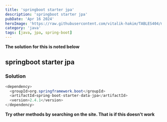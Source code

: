 ```yaml
---
title: 'springboot starter jpa'
description: 'springboot starter jpa'
pubDate: 'Apr 16 2024'
heroImage: 'https://raw.githubusercontent.com/vitalik-hakim/TABLES404/main/error_b/java.png'
category: 'java'
tags: [java, jpa, spring-boot]
---
```


**The solution for this is noted below**

## springboot starter jpa

### Solution

```java
<dependency>
  <groupId>org.springframework.boot</groupId>
  <artifactId>spring-boot-starter-data-jpa</artifactId>
  <version>2.4.1</version>
</dependency>
```

**Try other methods by searching on the site. That is if this doesn't work**
